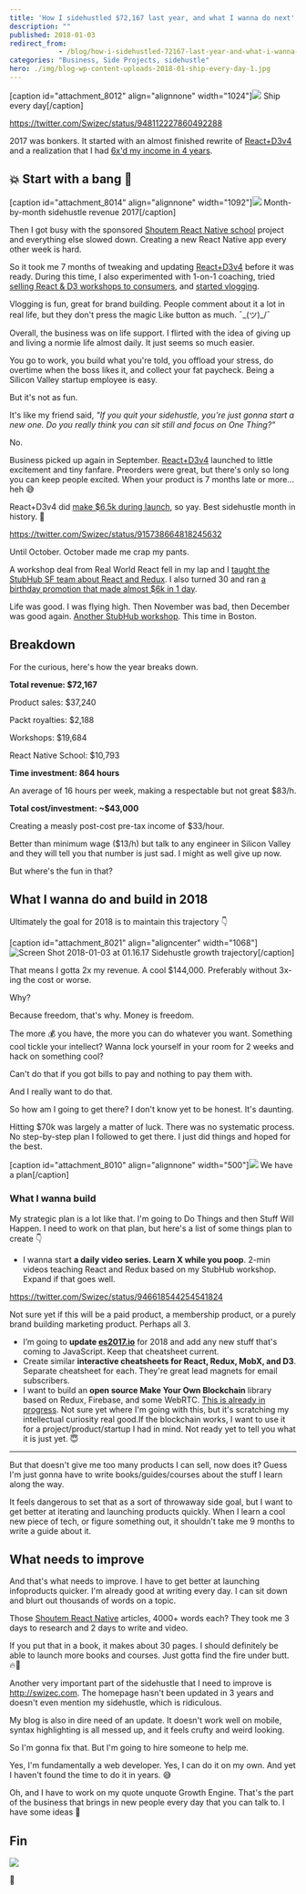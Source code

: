 ```yaml
---
title: 'How I sidehustled $72,167 last year, and what I wanna do next'
description: ""
published: 2018-01-03
redirect_from: 
            - /blog/how-i-sidehustled-72167-last-year-and-what-i-wanna-do-next/swizec/8016
categories: "Business, Side Projects, sidehustle"
hero: ./img/blog-wp-content-uploads-2018-01-ship-every-day-1.jpg
---
```

\[caption id=&quot;attachment_8012&quot; align=&quot;alignnone&quot; width=&quot;1024&quot;]![](./img/blog-wp-content-uploads-2018-01-ship-every-day-1.jpg) Ship every day\[/caption]



https://twitter.com/Swizec/status/948112227860492288



2017 was bonkers. It started with an almost finished rewrite of [React+D3v4](https://swizec.com/reactd3js/) and a realization that I had [6x&#x27;d my income in 4 years](https://swizec.com/blog/learned-6x-income-4-years/swizec/7340).





## 💥 Start with a bang 💪



\[caption id=&quot;attachment_8014&quot; align=&quot;alignnone&quot; width=&quot;1092&quot;]![](./img/blog-wp-content-uploads-2018-01-revenue-chart.png) Month-by-month sidehustle revenue 2017\[/caption]



Then I got busy with the sponsored [Shoutem React Native school](http://reactnative.school) project and everything else slowed down. Creating a new React Native app every other week is hard.



So it took me 7 months of tweaking and updating [React+D3v4](https://swizec.com/reactd3js/) before it was ready. During this time, I also experimented with 1-on-1 coaching, tried [selling React &amp; D3 workshops to consumers](https://swizec.com/blog/boutique-react-d3v4-workshop/swizec/7519), and [started vlogging](https://www.youtube.com/SwizecTeller).



Vlogging is fun, great for brand building. People comment about it a lot in real life, but they don&#x27;t press the magic Like button as much. ¯\_(ツ)\_/¯



Overall, the business was on life support. I flirted with the idea of giving up and living a normie life almost daily. It just seems so much easier.



You go to work, you build what you&#x27;re told, you offload your stress, do overtime when the boss likes it, and collect your fat paycheck. Being a Silicon Valley startup employee is easy.



But it&#x27;s not as fun.



It&#x27;s like my friend said, _&quot;If you quit your sidehustle, you&#x27;re just gonna start a new one. Do you really think you can sit still and focus on One Thing?&quot;_



No.



Business picked up again in September. [React+D3v4](https://swizec.com/reactd3js) launched to little excitement and tiny fanfare. Preorders were great, but there&#x27;s only so long you can keep people excited. When your product is 7 months late or more… heh 😅



React+D3v4 did [make $6.5k during launch](https://swizec.com/blog/9013-september-sidehustle-report-why-the-react-d3v4-launch/swizec/7837), so yay. Best sidehustle month in history. 💪



https://twitter.com/Swizec/status/915738664818245632



Until October. October made me crap my pants.



A workshop deal from Real World React fell in my lap and I [taught the StubHub SF team about React and Redux](https://swizec.com/blog/teaching-stubhub-react-redux/swizec/7860). I also turned 30 and ran [a birthday promotion that made almost $6k in 1 day](https://swizec.com/blog/16661-october-sidehustle-report/swizec/7883).



Life was good. I was flying high. Then November was bad, then December was good again. [Another StubHub workshop](https://swizec.com/blog/teaching-backend-devs-react-redux-stubhub-boston/swizec/7952). This time in Boston.



## Breakdown



For the curious, here&#x27;s how the year breaks down.



**Total revenue: $72,167**



Product sales: $37,240



Packt royalties: $2,188



Workshops: $19,684



React Native School: $10,793



**Time investment: 864 hours**



An average of 16 hours per week, making a respectable but not great $83/h.



**Total cost/investment: ~$43,000**



Creating a measly post-cost pre-tax income of $33/hour.



Better than minimum wage ($13/h) but talk to any engineer in Silicon Valley and they will tell you that number is just sad. I might as well give up now.



But where&#x27;s the fun in that?



## What I wanna do and build in 2018



Ultimately the goal for 2018 is to maintain this trajectory 👇







\[caption id=&quot;attachment_8021&quot; align=&quot;aligncenter&quot; width=&quot;1068&quot;]![Screen Shot 2018-01-03 at 01.16.17](./img/blog-wp-content-uploads-2018-01-Screen-Shot-2018-01-03-at-01.16.17.png) Sidehustle growth trajectory\[/caption]





That means I gotta 2x my revenue. A cool $144,000. Preferably without 3x-ing the cost or worse.



Why?



Because freedom, that&#x27;s why. Money is freedom.



The more 💰 you have, the more you can do whatever you want. Something cool tickle your intellect? Wanna lock yourself in your room for 2 weeks and hack on something cool?



Can&#x27;t do that if you got bills to pay and nothing to pay them with.



And I really want to do that.



So how am I going to get there? I don&#x27;t know yet to be honest. It&#x27;s daunting.



Hitting $70k was largely a matter of luck. There was no systematic process. No step-by-step plan I followed to get there. I just did things and hoped for the best.





\[caption id=&quot;attachment_8010&quot; align=&quot;alignnone&quot; width=&quot;500&quot;]![](./img/blog-wp-content-uploads-2018-01-strategic-plan.jpg) We have a plan\[/caption]





### What I wanna build



My strategic plan is a lot like that. I&#x27;m going to Do Things and then Stuff Will Happen. I need to work on that plan, but here&#x27;s a list of some things plan to create 👇



- I wanna start **a daily video series. Learn X while you poop**. 2-min videos teaching React and Redux based on my StubHub workshop. Expand if that goes well.



https://twitter.com/Swizec/status/946618544254541824



Not sure yet if this will be a paid product, a membership product, or a purely brand building marketing product. Perhaps all 3.



- I’m going to **update [es2017.io](https://es2017.io)** for 2018 and add any new stuff that&#x27;s coming to JavaScript. Keep that cheatsheet current.
- Create similar **interactive cheatsheets for React, Redux, MobX, and D3**. Separate cheatsheet for each. They&#x27;re great lead magnets for email subscribers.
- I want to build an **open source Make Your Own Blockchain** library based on Redux, Firebase, and some WebRTC. [This is already in progress](https://swizec.com/blog/blockchain-backed-redux-clone-105-lines-code/swizec/7980). Not sure yet where I&#x27;m going with this, but it&#x27;s scratching my intellectual curiosity real good.If the blockchain works, I want to use it for a project/product/startup I had in mind. Not ready yet to tell you what it is just yet. 😇



* * *



But that doesn&#x27;t give me too many products I can sell, now does it? Guess I&#x27;m just gonna have to write books/guides/courses about the stuff I learn along the way.



It feels dangerous to set that as a sort of throwaway side goal, but I want to get better at iterating and launching products quickly. When I learn a cool new piece of tech, or figure something out, it shouldn&#x27;t take me 9 months to write a guide about it.



## What needs to improve



And that&#x27;s what needs to improve. I have to get better at launching infoproducts quicker. I&#x27;m already good at writing every day. I can sit down and blurt out thousands of words on a topic.



Those [Shoutem React Native](http://reactnative.school) articles, 4000+ words each? They took me 3 days to research and 2 days to write and video.



If you put that in a book, it makes about 30 pages. I should definitely be able to launch more books and courses. Just gotta find the fire under butt. 🔥🍑



Another very important part of the sidehustle that I need to improve is <http://swizec.com>. The homepage hasn&#x27;t been updated in 3 years and doesn&#x27;t even mention my sidehustle, which is ridiculous.



My blog is also in dire need of an update. It doesn&#x27;t work well on mobile, syntax highlighting is all messed up, and it feels crufty and weird looking.



So I&#x27;m gonna fix that. But I&#x27;m going to hire someone to help me.



Yes, I&#x27;m fundamentally a web developer. Yes, I can do it on my own. And yet I haven&#x27;t found the time to do it in years. 😅



Oh, and I have to work on my quote unquote Growth Engine. That&#x27;s the part of the business that brings in new people every day that you can talk to. I have some ideas 🤔



## Fin



![](./img/media-POekkUcKs16gg-200.gif)

🤘